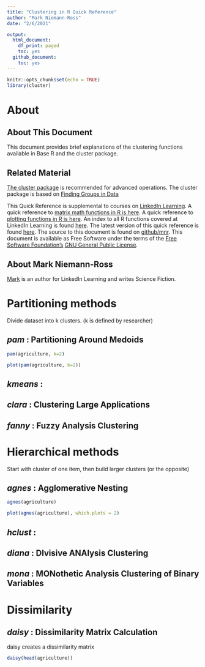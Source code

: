 ```yaml
---
title: "Clustering in R Quick Reference"
author: "Mark Niemann-Ross"
date: "2/6/2021"

output:
  html_document:
    df_print: paged
    toc: yes
  github_document:
    toc: yes
---
```


```r
knitr::opts_chunk$set(echo = TRUE)
library(cluster)

```


# About
## About This Document

This document provides brief explanations of the clustering functions available in Base R and the cluster package. 

## Related Material
[The cluster package](https://cran.r-project.org/web/packages/cluster/index.html) is recommended for advanced operations. The cluster package is based on [Finding Groups in Data](https://onlinelibrary.wiley.com/doi/book/10.1002/9780470316801) 

This Quick Reference is supplemental to courses on [LinkedIn Learning](https://www.linkedin.com/learning/r-for-data-science-lunchbreak-lessons/). A quick reference to [matrix math functions in R is here](http://niemannross.com/link/rmatrixqref). A quick reference to [plotting functions in R is here](http://niemannross.com/link/rplotqref). An index to all R functions covered at LinkedIn Learning is found [here](http://niemannross.com/link/rindex). The latest version of this quick reference is found [here](http://niemannross.com/link/rclusterqref). The source to this document is found on [github/mnr](https://github.com/mnr/R-for-Data-Science-Lunchbreak-Lessons). This document is available as Free Software under the terms of the [Free Software Foundation’s](http://www.gnu.org/) [GNU General Public License](https://www.r-project.org/COPYING).

## About Mark Niemann-Ross
[Mark](https://niemannross.com/) is an author for LinkedIn Learning and writes Science Fiction.

# Partitioning methods
Divide dataset into k clusters. (k is defined by researcher)

## *pam* : Partitioning Around Medoids

```r
pam(agriculture, k=2)
```


```r
plot(pam(agriculture, k=2))
```

## *kmeans* :
## *clara* : Clustering Large Applications
## *fanny* : Fuzzy Analysis Clustering


# Hierarchical methods
Start with cluster of one item, then build larger clusters (or the opposite)

## *agnes* : Agglomerative Nesting

```r
agnes(agriculture)
```


```r
plot(agnes(agriculture), which.plots = 2)
```

## *hclust* : 
## *diana* : DIvisive ANAlysis Clustering
## *mona* : MONothetic Analysis Clustering of Binary Variables

# Dissimilarity

## *daisy* : Dissimilarity Matrix Calculation

daisy creates a dissimilarity matrix
```r
daisy(head(agriculture))
```





